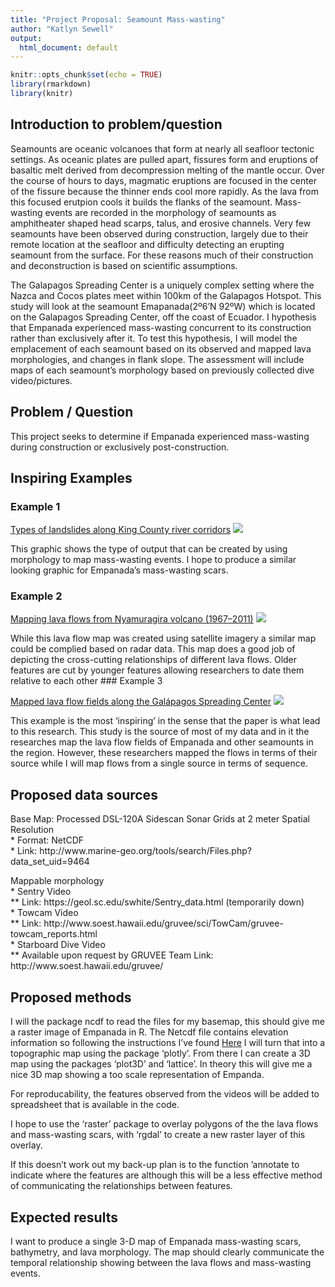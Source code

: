 ```yaml
---
title: "Project Proposal: Seamount Mass-wasting"
author: "Katlyn Sewell"
output:
  html_document: default
---
```

```r
knitr::opts_chunk$set(echo = TRUE)
library(rmarkdown)
library(knitr)
```

## Introduction to problem/question
  Seamounts are oceanic volcanoes that form at nearly all seafloor tectonic settings. As oceanic plates are pulled apart, fissures form and eruptions of basaltic melt derived from decompression melting of the mantle occur. Over the course of hours to days, magmatic eruptions are focused in the center of the fissure because the thinner ends cool more rapidly. As the lava from this focused erutpion cools it builds the flanks of the seamount. Mass-wasting events are recorded in the morphology of seamounts as amphitheater shaped head scarps, talus, and erosive channels. Very few seamounts have been observed during construction, largely due to their remote location at the seafloor and difficulty detecting an erupting seamount from the surface. For these reasons much of their construction and deconstruction is based on scientific assumptions.  
  
  The Galapagos Spreading Center is a uniquely complex setting where the Nazca and Cocos plates meet within 100km of the Galapagos Hotspot. This study will look at the seamount Emapanada(2º6’N 92ºW) which is located on the Galapagos Spreading Center, off the coast of Ecuador. I hypothesis that Empanada experienced mass-wasting concurrent to its construction rather than exclusively after it. To test this hypothesis, I will model the emplacement of each seamount based on its observed and mapped lava morphologies, and changes in flank slope. The assessment will include maps of each seamount’s morphology based on previously collected dive video/pictures.
  
## Problem / Question
This project seeks to determine if Empanada experienced mass-wasting during construction or exclusively post-construction.

## Inspiring Examples
### Example 1

[Types of landslides along King County river corridors](https://www.kingcounty.gov/services/environment/water-and-land/flooding/maps/river-landslide-hazards/landslide-types.aspx)
![](types-RockCompoundSlide.jpg)

This graphic shows the type of output that can be created by using morphology to map mass-wasting events. I hope to produce a similar looking graphic for Empanada's mass-wasting scars.

### Example 2

[Mapping lava flows from Nyamuragira volcano (1967–2011)](https://www.tandfonline.com/doi/full/10.1080/19475705.2012.680503)
![](tgnh_a_680503_o_f0005g.jpeg)

While this lava flow map was created using satellite imagery a similar map could be complied based on radar data. This map does a good job of depicting the cross-cutting relationships of different lava flows. Older features are cut by younger features allowing researchers to date them relative to each other
### Example 3

[Mapped lava flow fields along the Galápagos Spreading Center](https://agupubs-onlinelibrary-wiley-com.gate.lib.buffalo.edu/doi/full/10.1029/2012GC004163)
![](ggge2283-fig-0008.png)

This example is the most 'inspiring' in the sense that the paper is what lead to this research. This study is the source of most of my data and in it the researches map the lava flow fields of Empanada and other seamounts in the region. However, these researchers mapped the flows in terms of their source while I will map flows from a single source in terms of sequence.

## Proposed data sources
Base Map: Processed DSL-120A Sidescan Sonar Grids at 2 meter Spatial Resolution  
* Format: NetCDF   
* Link: http://www.marine-geo.org/tools/search/Files.php?data_set_uid=9464  

Mappable morphology  
* Sentry Video     
  ** Link: https://geol.sc.edu/swhite/Sentry_data.html (temporarily down)  
* Towcam Video  
  ** Link: http://www.soest.hawaii.edu/gruvee/sci/TowCam/gruvee-towcam_reports.html   
* Starboard Dive Video   
  ** Available upon request by GRUVEE Team Link: http://www.soest.hawaii.edu/gruvee/    

## Proposed methods

I will the package ncdf to read the files for my basemap, this should give me a raster image of Empanada in R. The Netcdf file contains elevation information so following the instructions I've found [Here](https://gracilis.carleton.ca/CUOSGwiki/index.php/R_Studio%E2%80%99s_Spatial_Capabilities_going_3D!) I will turn that into a topographic map using the package 'plotly'. From there I can create a 3D map using the packages 'plot3D' and 'lattice'. In theory this will give me a nice 3D map showing a too scale representation of Empanda. 

For reproducability, the features observed from the videos will be added to spreadsheet that is available in the code.

I hope to use the 'raster' package to overlay polygons of the the lava flows and mass-wasting scars, with 'rgdal' to create a new raster layer of this overlay.

If this doesn't work out my back-up plan is to the function 'annotate to indicate where the features are although this will be a less effective method of communicating the relationships between features.

## Expected results

I want to produce a single 3-D map of Empanada mass-wasting scars, bathymetry, and lava morphology. The map should clearly communicate the temporal relationship showing between the lava flows and mass-wasting events. 
